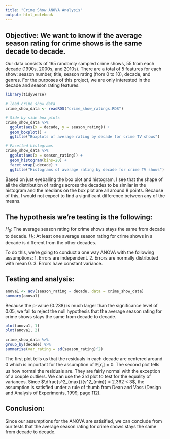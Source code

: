 ---
title: "Crime Show ANOVA Analysis"
output: html_notebook
---

## Objective: We want to know if the average season rating for crime shows is the same decade to decade.

Our data consists of 165 randomly sampled crime shows, 55 from each decade (1990s, 2000s, and 2010s). There are a total of 5 features for each show: season number, title, season rating (from 0 to 10), decade, and genres. For the purposes of this project, we are only interested in the decade and season rating features.

```{r}
library(tidyverse)

# load crime show data
crime_show_data <- readRDS("crime_show_ratings.RDS")

# Side by side box plots
crime_show_data %>%
  ggplot(aes(x = decade, y = season_rating)) +
  geom_boxplot() +
  ggtitle("Boxplots of average rating by decade for crime TV shows")

# Facetted histograms
crime_show_data %>%
  ggplot(aes(x = season_rating)) +
  geom_histogram(bins=20) +
  facet_wrap(~decade) +
  ggtitle("Histograms of average rating by decade for crime TV shows")
```
Based on just eyeballing the box plot and histogram, I see that the shape of all the distribution of ratings across the decades to be similar in the histogram and the medians on the box plot are all around 8 points. Because of this, I would not expect to find a significant difference between any of the means.

## The hypothesis we're testing is the following:

$H_0:$ The average season rating for crime shows stays the same from decade to decade.
$H_1:$ At least one average season rating for crime shows in a decade is different from the other decades.

To do this, we're going to conduct a one way ANOVA with the following assumptions:
1. Errors are independent.
2. Errors are normally distributed with mean 0.
3. Errors have constant variance.

## Testing and analysis:

```{r}
anova1 <- aov(season_rating ~ decade, data = crime_show_data)
summary(anova1)
```
Because the p-value (0.238) is much larger than the significance level of 0.05, we fail to reject the null hypothesis that the average season rating for crime shows stays the same from decade to decade.


```{r}
plot(anova1, 1)
plot(anova1, 2)

crime_show_data %>%
group_by(decade) %>%
summarise(var_rating = sd(season_rating)^2)
```
The first plot tells us that the residuals in each decade are centered around 0 which is important for the assumption of $\mathbb{E}[\epsilon_i] = 0$. The second plot tells us how normal the residuals are. They are fairly normal with the exception of a couple outliers. We can use the 3rd plot to test for the equality of variances. Since $\dfrac{s^2_{max}}{s^2_{min}} = 2.362 < 3$, the assumption is satisfied under a rule of thumb from Dean and Voss (Design and Analysis of Experiments, 1999, page 112).

## Conclusion:

Since our assumptions for the ANOVA are satisified, we can conclude from our tests that the average season rating for crime shows stays the same from decade to decade.
